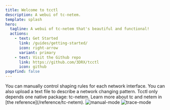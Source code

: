 ```yaml
---
title: Welcome to tcctl
description: A webui of tc-netem.
template: splash
hero:
  tagline: A webui of tc-netem that's beautiful and functional!
  actions:
    - text: Get Started
      link: /guides/getting-started/
      icon: right-arrow
      variant: primary
    - text: Visit the Github repo
      link: https://github.com/3DRX/tcctl
      icon: github
pagefind: false
---
```



<CardGrid stagger>
	<Card title="Manual control" icon="seti:bicep">
		You can manually control shaping rules for each network interface.
	</Card>
	<Card title="Trace file control" icon="document">
		You can also upload a text file to describe a network changing pattern.
	</Card>
	<Card title="Runs on any Linux system" icon="linux">
		Tcctl only depends one native package: tc-netem.
	</Card>
	<Card title="Read the docs" icon="open-book">
		Learn more about tc and netem in [the reference](/reference/tc-netem).
	</Card>
</CardGrid>

<Image src={darkImage} alt="manual-mode"/>
<Image src={lightImage} alt="trace-mode"/>
